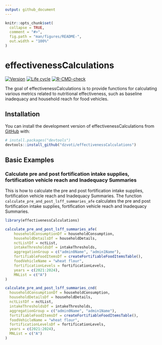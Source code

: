 ```yaml
---
output: github_document
---
```


<!-- README.md is generated from README.Rmd. Please edit that file -->

```r
knitr::opts_chunk$set(
  collapse = TRUE,
  comment = "#>",
  fig.path = "man/figures/README-",
  out.width = "100%"
)
```

# effectivenessCalculations

<!-- badges: start -->
<!-- [![CRAN status]()]()
[![License](https://github.com/dzvoti/effectivenessCalculations?tab=MIT-2-ov-file)](https://github.com/dzvoti/effectivenessCalculations?tab=MIT-2-ov-file) -->
[![Version](https://img.shields.io/badge/version-v0.2.0-blue)](https://img.shields.io/badge/version-v0.2.0-blue)
[![Life cycle](https://img.shields.io/badge/lifecycle-experimental-orange.svg)](https://lifecycle.r-lib.org/articles/stages.html)
[![R-CMD-check](https://github.com/dzvoti/effectivenessCalculations/actions/workflows/R-CMD-check.yaml/badge.svg)](https://github.com/dzvoti/effectivenessCalculations/actions/workflows/R-CMD-check.yaml)
<!-- badges: end -->

The goal of effectivenessCalculations is to provide functions for calculating various metrics related to nutritional effectiveness, such as baseline inadequacy and household reach for food vehicles.

## Installation

You can install the development version of effectivenessCalculations from [GitHub](https://github.com/dzvoti/effectivenessCalculations) with:

```r
# install.packages("devtools")
devtools::install_github("dzvoti/effectivenessCalculations")
```

## Basic Examples

### Calculate pre and post fortification intake supplies, fortification vehicle reach and Inadequacy Summaries

This is how to calculate the pre and post fortification intake supplies, fortification vehicle reach and Inadequacy Summaries. The function `calculate_pre_and_post_lsff_summaries_afe` calculates the pre and post fortification intake supplies, fortification vehicle reach and Inadequacy Summaries.

```r
library(effectivenessCalculations)

calculate_pre_and_post_lsff_summaries_afe(
    householdConsumptionDf = householdConsumption,
    householdDetailsDf = householdDetails,
    nctListDf = nctList,
    intakeThresholdsDf = intakeThresholds,
    aggregationGroup = c("admin0Name", "admin1Name"),
    fortifiableFoodItemsDf = createFortifiableFoodItemsTable(),
    foodVehicleName = "wheat flour",
    fortificationLevels = fortificationLevels,
    years = c(2021:2024),
    MNList = c("A")
)
```

```r
calculate_pre_and_post_lsff_summaries_cnd(
  householdConsumptionDf = householdConsumption,
  householdDetailsDf = householdDetails,
  nctListDf = nctList,
  intakeThresholdsDf = intakeThresholds,
  aggregationGroup = c("admin0Name", "admin1Name"),
  fortifiableFoodItemsDf = createFortifiableFoodItemsTable(),
  foodVehicleName = "wheat flour",
  fortificationLevelsDf = fortificationLevels,
  years = c(2021:2024),
  MNList = c("A")
)
```


